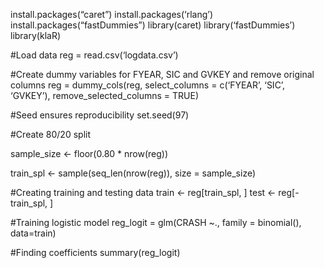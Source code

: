 install.packages("caret")
install.packages('rlang') 
install.packages("fastDummies")
library(caret)
library('fastDummies')
library(klaR)

#Load data 
reg = read.csv('logdata.csv')

#Create dummy variables for FYEAR, SIC and GVKEY and remove original columns
reg = dummy_cols(reg, select_columns = c('FYEAR', 'SIC', 'GVKEY'),
remove_selected_columns = TRUE)

#Seed ensures reproducibility 
set.seed(97)

#Create 80/20 split 

sample_size <- floor(0.80 * nrow(reg))

train_spl <- sample(seq_len(nrow(reg)), size = sample_size)

#Creating training and testing data 
train <- reg[train_spl, ]
test <- reg[-train_spl, ]

#Training logistic model 
reg_logit = glm(CRASH ~., family = binomial(), data=train)

#Finding coefficients 
summary(reg_logit)




